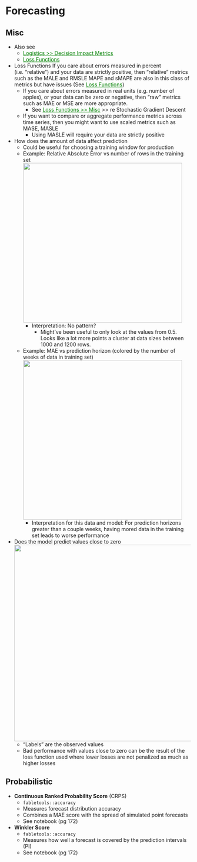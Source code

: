 # Forecasting {#sec-diag-fcast .unnumbered}

## Misc {#sec-diag-fcast-misc .unnumbered}

-   Also see
    -   [Logistics \>\> Decision Impact Metrics](logistics.html#sec-log-dim){style="color: green"}
    -   [Loss Functions](loss-functions.qmd#sec-lossfun){style="color: green"}
-   Loss Functions If you care about errors measured in percent (i.e. "relative") and your data are strictly positive, then "relative" metrics such as the MALE and RMSLE MAPE and sMAPE are also in this class of metrics but have issues (See [Loss Functions](loss-functions.qmd#sec-lossfun){style="color: green"})
    -   If you care about errors measured in real units (e.g. number of apples), or your data can be zero or negative, then "raw" metrics such as MAE or MSE are more appropriate.
        -   See [Loss Functions \>\> Misc](loss-functions.qmd#sec-lossfun-misc){style="color: green"} \>\> re Stochastic Gradient Descent
    -   If you want to compare or aggregate performance metrics across time series, then you might want to use scaled metrics such as MASE, MASLE
        -   Using MASLE will require your data are strictly positive
-   How does the amount of data affect prediction
    -   Could be useful for choosing a training window for production
    -   [Example]{.ribbon-highlight}: Relative Absolute Error vs number of rows in the training set\
        ![](./_resources/Diagnostics,_Forecasting.resources/0-iuvsqiepyynQVak-.png){width="432"}
        -   Interpretation: No pattern?
            -   Might've been useful to only look at the values from 0.5. Looks like a lot more points a cluster at data sizes between 1000 and 1200 rows.
    -   [Example]{.ribbon-highlight}: MAE vs prediction horizon (colored by the number of weeks of data in training set)\
        ![](./_resources/Diagnostics,_Forecasting.resources/0-BGiEy_2VPo9SGDnQ.png){width="432"}
        -   Interpretation for this data and model: For prediction horizons greater than a couple weeks, having mored data in the training set leads to worse performance
-   Does the model predict values close to zero\
    ![](./_resources/Diagnostics,_Forecasting.resources/0-0yCF9TwIqRZfKEvT.png){width="532"}
    -   "Labels" are the observed values
    -   Bad performance with values close to zero can be the result of the loss function used where lower losses are not penalized as much as higher losses

## Probabilistic {#sec-diag-fcast-prob .unnumbered}

-   **Continuous Ranked Probability Score** (CRPS)
    -   `fabletools::accuracy`
    -   Measures forecast distribution accuracy
    -   Combines a MAE score with the spread of simulated point forecasts
    -   See notebook (pg 172)
-   **Winkler Score**
    -   `fabletools::accuracy`
    -   Measures how well a forecast is covered by the prediction intervals (PI)
    -   See notebook (pg 172)
